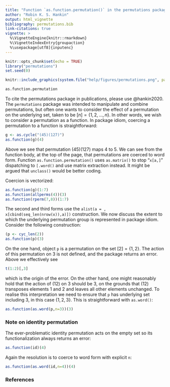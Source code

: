 ```yaml
---
title: "Function `as.function.permutation()` in the permutations package: group actions"
author: "Robin K. S. Hankin"
output: html_vignette
bibliography: permutations.bib
link-citations: true
vignette: >
  %\VignetteEngine{knitr::rmarkdown}
  %\VignetteIndexEntry{groupaction}
  %\usepackage[utf8]{inputenc}
---
```


```r
knitr::opts_chunk$set(echo = TRUE)
library("permutations")
set.seed(0)
```

```r
knitr::include_graphics(system.file("help/figures/permutations.png", package = "permutations"))
```

```r
as.function.permutation
```

To cite the permutations package in publications, please use
@hankin2020.  The `permutations` package was intended to manipulate
and combine permutations, but often one wants to consider the effect
of a permutation on the underlying set, taken to be
$\left[n\right]=\left\lbrace 1,2,\ldots,n\right\rbrace$.  In other
words, we wish to consider a permutation as a function.  In package
idiom, coercing a permutation to a function is straightforward:

```r
g <- as.cycle("(45)(127)")
as.function(g)(4)
```

Above we see that permutation $(45)(127)$ maps 4 to 5.  We can see
from the function body, at the top of the page, that permutations are
coerced to word form.  Function `as.function.permutation()` uses
`as.matrix()` to stop "`x[a,]`" dispatching to `[.word()` and use
matrix extraction instead.  It might be argued that `unclass()` would
be better coding.

Coercion is vectorized:

```r
as.function(g)(1:7)
as.function(allperms(4))(3)
as.function(rperm(7,8))(1:7)
```

The second and third forms use the `alist(a = ,
x[cbind(seq_len(nrow(x)),a)])` construction.  We now discuss the
extent to which the underlying permutation group is represented in
package idiom.  Consider the following construction:

```r
(p <- cyc_len(2))
as.function(p)(3)
```

On the one hand, object `p` is a permutation on the set
$[2]=\left\lbrace 1,2\right\rbrace$.  The action of this permutation
on 3 is not defined, and the package returns an error.
Above we effectively see

```r
t(1:2)[,3]
```

which is the origin of the error.  On the other hand, one might
reasonably hold that the action of $(12)$ on 3 should be 3, on the
grounds that $(12)$ transposes elements 1 and 2 and leaves all other
elements unchanged.  To realise this interpretation we need to ensure
that `p` has underlying set including 3, in this case $\left\lbrace
1,2,3\right\rbrace$.  This is straightforward with `as.word()`:

```r
as.function(as.word(p,n=3))(3)
```


### Note on identity permutation

The ever-problematic identity permutation acts on the empty set so its
functionalization always returns an error:

```r
as.function(id)(4)
```

Again the resolution is to coerce to word form with explicit `n`:

```r
as.function(as.word(id,n=4))(4)
```


### References {-}
